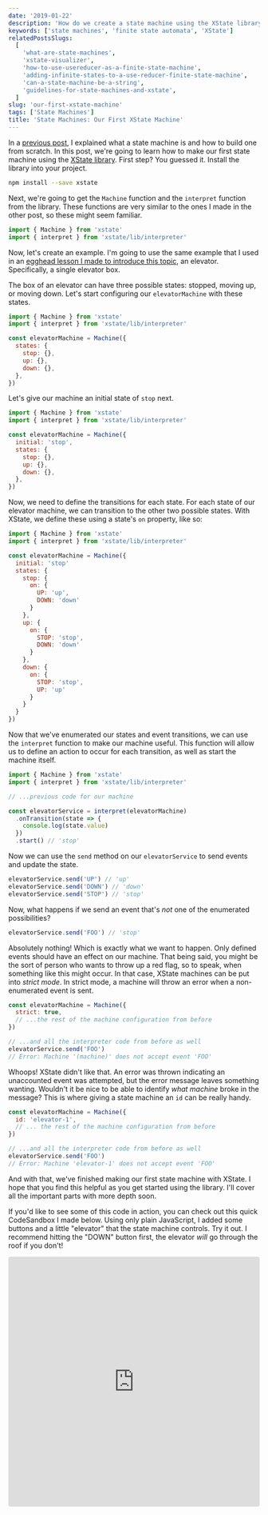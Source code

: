 ```yaml
---
date: '2019-01-22'
description: 'How do we create a state machine using the XState library. In this article, we will create our first state machine using XState.'
keywords: ['state machines', 'finite state automata', 'XState']
relatedPostsSlugs:
  [
    'what-are-state-machines',
    'xstate-visualizer',
    'how-to-use-usereducer-as-a-finite-state-machine',
    'adding-infinite-states-to-a-use-reducer-finite-state-machine',
    'can-a-state-machine-be-a-string',
    'guidelines-for-state-machines-and-xstate',
  ]
slug: 'our-first-xstate-machine'
tags: ['State Machines']
title: 'State Machines: Our First XState Machine'
---
```


In a [previous post](/what-are-state-machines), I explained what a state machine is and how to build one from scratch. In this post, we're going to learn how to make our first state machine using the [XState library](https://xstate.js.org). First step? You guessed it. Install the library into your project.

```bash
npm install --save xstate
```

Next, we're going to get the `Machine` function and the `interpret` function from the library. These functions are very similar to the ones I made in the other post, so these might seem familiar.

```javascript
import { Machine } from 'xstate'
import { interpret } from 'xstate/lib/interpreter'
```

Now, let's create an example. I'm going to use the same example that I used in an [egghead lesson I made to introduce this topic](https://egghead.io/lessons/javascript-handle-state-transitions-through-events-in-a-finite-state-machine-with-xstate/?af=8u8eik), an elevator. Specifically, a single elevator box.

The box of an elevator can have three possible states: stopped, moving up, or moving down. Let's start configuring our `elevatorMachine` with these states.

```javascript
import { Machine } from 'xstate'
import { interpret } from 'xstate/lib/interpreter'

const elevatorMachine = Machine({
  states: {
    stop: {},
    up: {},
    down: {},
  },
})
```

Let's give our machine an initial state of `stop` next.

```javascript
import { Machine } from 'xstate'
import { interpret } from 'xstate/lib/interpreter'

const elevatorMachine = Machine({
  initial: 'stop',
  states: {
    stop: {},
    up: {},
    down: {},
  },
})
```

Now, we need to define the transitions for each state. For each state of our elevator machine, we can transition to the other two possible states. With XState, we define these using a state's `on` property, like so:

```javascript
import { Machine } from 'xstate'
import { interpret } from 'xstate/lib/interpreter'

const elevatorMachine = Machine({
  initial: 'stop'
  states: {
    stop: {
      on: {
        UP: 'up',
        DOWN: 'down'
      }
    },
    up: {
      on: {
        STOP: 'stop',
        DOWN: 'down'
      }
    },
    down: {
      on: {
        STOP: 'stop',
        UP: 'up'
      }
    }
  }
})
```

Now that we've enumerated our states and event transitions, we can use the `interpret` function to make our machine useful. This function will allow us to define an action to occur for each transition, as well as start the machine itself.

```javascript
import { Machine } from 'xstate'
import { interpret } from 'xstate/lib/interpreter'

// ...previous code for our machine

const elevatorService = interpret(elevatorMachine)
  .onTransition(state => {
    console.log(state.value)
  })
  .start() // 'stop'
```

Now we can use the `send` method on our `elevatorService` to send events and update the state.

```javascript
elevatorService.send('UP') // 'up'
elevatorService.send('DOWN') // 'down'
elevatorService.send('STOP') // 'stop'
```

Now, what happens if we send an event that's _not_ one of the enumerated possibilities?

```javascript
elevatorService.send('FOO') // 'stop'
```

Absolutely nothing! Which is exactly what we want to happen. Only defined events should have an effect on our machine. That being said, you might be the sort of person who wants to throw up a red flag, so to speak, when something like this might occur. In that case, XState machines can be put into _strict mode_. In strict mode, a machine will throw an error when a non-enumerated event is sent.

```javascript
const elevatorMachine = Machine({
  strict: true,
  // ...the rest of the machine configuration from before
})

// ...and all the interpreter code from before as well
elevatorService.send('FOO')
// Error: Machine '(machine)' does not accept event 'FOO'
```

Whoops! XState didn't like that. An error was thrown indicating an unaccounted event was attempted, but the error message leaves something wanting. Wouldn't it be nice to be able to identify _what machine_ broke in the message? This is where giving a state machine an `id` can be really handy.

```javascript
const elevatorMachine = Machine({
  id: 'elevator-1',
  // ... the rest of the machine configuration from before
})

// ...and all the interpreter code from before as well
elevatorService.send('FOO')
// Error: Machine 'elevator-1' does not accept event 'FOO'
```

And with that, we've finished making our first state machine with XState. I hope that you find this helpful as you get started using the library. I'll cover all the important parts with more depth soon.

If you'd like to see some of this code in action, you can check out this quick CodeSandbox I made below. Using only plain JavaScript, I added some buttons and a little "elevator" that the state machine controls. Try it out. I recommend hitting the "DOWN" button first, the elevator _will_ go through the roof if you don't!

<iframe src="https://codesandbox.io/embed/88nyv28ry0" style="width:100%; height:500px; border:0; border-radius: 4px; overflow:hidden;" sandbox="allow-modals allow-forms allow-popups allow-scripts allow-same-origin"></iframe>
